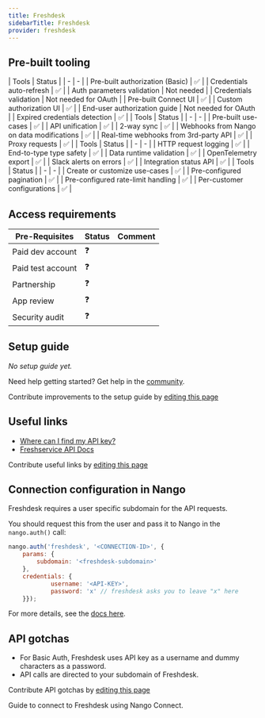 ```yaml
---
title: Freshdesk
sidebarTitle: Freshdesk
provider: freshdesk
---
```




<Overview />

## Pre-built tooling

<AccordionGroup>
<Accordion title="✅ Authorization">
| Tools | Status |
| - | - |
| Pre-built authorization (Basic) | ✅ |
| Credentials auto-refresh | ✅ |
| Auth parameters validation | Not needed |
| Credentials validation | Not needed for OAuth |
| Pre-built Connect UI | ✅ |
| Custom authorization UI | ✅ |
| End-user authorization guide | Not needed for OAuth |
| Expired credentials detection | ✅ |
</Accordion>
<Accordion title="✅ Read & write data">
| Tools | Status |
| - | - |
| Pre-built use-cases | ✅ |
| API unification | ✅ |
| 2-way sync | ✅ |
| Webhooks from Nango on data modifications | ✅ |
| Real-time webhooks from 3rd-party API | ✅ |
| Proxy requests | ✅ |
</Accordion>
<Accordion title="✅ Observability & data quality">
| Tools | Status |
| - | - |
| HTTP request logging | ✅ |
| End-to-type type safety | ✅ |
| Data runtime validation | ✅ |
| OpenTelemetry export | ✅ |
| Slack alerts on errors | ✅ |
| Integration status API | ✅ |
</Accordion>
<Accordion title="✅ Customization">
| Tools | Status |
| - | - |
| Create or customize use-cases | ✅ |
| Pre-configured pagination | ✅ |
| Pre-configured rate-limit handling | ✅ |
| Per-customer configurations | ✅ |
</Accordion>
</AccordionGroup>

<PreBuiltUseCases />

## Access requirements
| Pre-Requisites | Status | Comment|
| - | - | - |
| Paid dev account | ❓ |  |
| Paid test account | ❓ |  |
| Partnership | ❓ | |
| App review | ❓ |  |
| Security audit | ❓ | |


## Setup guide

_No setup guide yet._

<Tip>Need help getting started? Get help in the [community](https://nango.dev/slack).</Tip>

<Note>Contribute improvements to the setup guide by [editing this page](https://github.com/nangohq/nango/tree/master/docs-v2/integrations/all/freshdesk.mdx)</Note>


## Useful links

-   [Where can I find my API key?](https://support.freshdesk.com/en/support/solutions/articles/215517-how-to-find-your-api-key)
-   [Freshservice API Docs](https://developers.freshdesk.com/api/#introduction)

<Note>Contribute useful links by [editing this page](https://github.com/nangohq/nango/tree/master/docs-v2/integrations/all/freshdesk.mdx)</Note>

## Connection configuration in Nango

Freshdesk requires a user specific subdomain for the API requests.

You should request this from the user and pass it to Nango in the `nango.auth()` call:

```js
nango.auth('freshdesk', '<CONNECTION-ID>', {
    params: {
        subdomain: '<freshdesk-subdomain>'
    },
    credentials: {
            username: '<API-KEY>',
            password: 'x' // freshdesk asks you to leave "x" here
    }});
```

For more details, see the [docs here](/guides/getting-started/authorize-an-api-from-your-app#apis-requiring-connection-specific-configuration-for-authorization).

## API gotchas

- For Basic Auth, Freshdesk uses API key as a username and dummy characters as a password.
- API calls are directed to your subdomain of Freshdesk.

<Note>Contribute API gotchas by [editing this page](https://github.com/nangohq/nango/tree/master/docs-v2/integrations/all/freshdesk.mdx)</Note>

<Card title="Connect to freshdesk" icon="link" href="/integrations/all/freshdesk/connect" horizontal>
  Guide to connect to Freshdesk using Nango Connect.
</Card>
